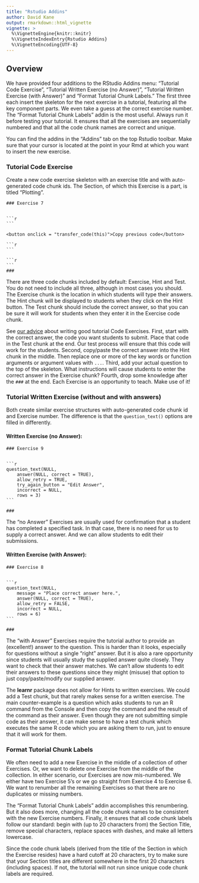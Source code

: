 ```yaml
---
title: "Rstudio Addins"
author: David Kane
output: rmarkdown::html_vignette
vignette: >
  %\VignetteEngine{knitr::knitr}
  %\VignetteIndexEntry{Rstudio Addins}
  %\VignetteEncoding{UTF-8}
---
```




## Overview

We have provided four additions to the RStudio Addins menu: "Tutorial Code Exercise", "Tutorial Written Exercise (no Answer)", "Tutorial Written Exercise (with Answer)" and "Format Tutorial Chunk Labels." The first three each insert the skeleton for the next exercise in a tutorial, featuring all the key component parts. We even take a guess at the correct exercise number.  The "Format Tutorial Chunk Labels" addin is the most useful. Always run it before testing your tutorial. It ensures that all the exercises are sequentially numbered and that all the code chunk names are correct and unique.

You can find the addins in the "Addins" tab on the top Rstudio toolbar. Make sure that your cursor is located at the point in your Rmd at which you want to insert the new exercise. 


### Tutorial Code Exercise

Create a new code exercise skeleton with an exercise title and with auto-generated code chunk ids. The Section, of which this Exercise is a part, is titled "Plotting".


````verbatim
### Exercise 7


```r

```

<button onclick = "transfer_code(this)">Copy previous code</button>

```r

```

```r

```
###
````

There are three code chunks included by default: Exercise, Hint and Test. You do not need to include all three, although in most cases you should. The Exercise chunk is the location in which students will type their answers. The Hint chunk will be displayed to students when they click on the Hint button. The Test chunk should include the correct answer, so that you can be sure it will work for students when they enter it in the Exercise code chunk.

See [our advice](https://ppbds.github.io/tutorial.helpers/articles/instructions.html#exercises) about writing good tutorial Code Exercises. First, start with the correct answer, the code you want students to submit. Place that code in the Test chunk at the end. Our test process will ensure that this code will work for the students. Second, copy/paste the correct answer into the Hint chunk in the middle. Then replace one or more of the key words or function arguments or argument values with `...`. Third, add your actual question to the top of the skeleton. What instructions will cause students to enter the correct answer in the Exercise chunk? Fourth, drop some knowledge after the `###` at the end. Each Exercise is an opportunity to teach. Make use of it!


### Tutorial Written Exercise (without and with answers)

Both create similar exercise structures with auto-generated code chunk id and Exercise number. The difference is that the `question_text()` options are filled in differently.

#### Written Exercise (no Answer):

````verbatim
### Exercise 9


```r
question_text(NULL,
	answer(NULL, correct = TRUE),
	allow_retry = TRUE,
	try_again_button = "Edit Answer",
	incorrect = NULL,
	rows = 3)
```

###
````

The "no Answer" Exercises are usually used for confirmation that a student has completed a specified task. In that case, there is no need for us to supply a correct answer. And we can allow students to edit their submissions.

#### Written Exercise (with Answer):

````verbatim
### Exercise 8


```r
question_text(NULL,
	message = "Place correct answer here.",
	answer(NULL, correct = TRUE),
	allow_retry = FALSE,
	incorrect = NULL,
	rows = 6)
```

###
````

The "with Answer" Exercises require the tutorial author to provide an (excellent!) answer to the question. This is harder than it looks, especially for questions without a single "right" answer. But it is also a rare opportunity since students will usually study the supplied answer quite closely. They want to check that their answer matches. We can't allow students to edit their answers to these questions since they might (misuse) that option to just copy/paste/modify our supplied answer.

The **learnr** package does not allow for Hints to written exercises. We could add a Test chunk, but that rarely makes sense for a written exercise. The main counter-example is a question which asks students to run an R command from the Console and then copy the command and the result of the command as their answer. Even though they are not submitting simple code as their answer, it can make sense to have a test chunk which executes the same R code which you are asking them to run, just to ensure that it will work for them.


### Format Tutorial Chunk Labels

We often need to add a new Exercise in the middle of a collection of other Exercises. Or, we want to delete one Exercise from the middle of the collection. In either scenario, our Exercises are now mis-numbered. We either have two Exercise 5's or we go straight from Exercise 4 to Exercise 6. We want to renumber all the remaining Exercises so that there are no duplicates or missing numbers.

The "Format Tutorial Chunk Labels" addin accomplishes this renumbering. But it also does more, changing all the code chunk names to be consistent with the new Exercise numbers. Finally, it ensures that all code chunk labels follow our standard: begin with (up to 20 characters from) the Section Title, remove special characters, replace spaces with dashes, and make all letters lowercase.

Since the code chunk labels (derived from the title of the Section in which the Exercise resides) have a hard cutoff at 20 characters, try to make sure that your Section titles are different somewhere in the first 20 characters (including spaces). If not, the tutorial will not run since unique code chunk labels are required.




